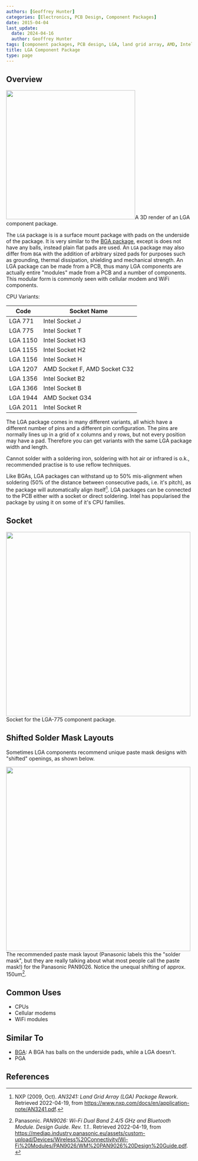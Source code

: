```yaml
---
authors: [Geoffrey Hunter]
categories: [Electronics, PCB Design, Component Packages]
date: 2015-04-04
last_update:
  date: 2024-04-16
  author: Geoffrey Hunter
tags: [component packages, PCB design, LGA, land grid array, AMD, Intel]
title: LGA Component Package
type: page
---
```



## Overview


<Image src={lga_component_package_3d_render} width="350px">A 3D render of an LGA component package.</Image>

The `LGA` package is is a surface mount package with pads on the underside of the package. It is very similar to the [BGA package](/pcb-design/component-packages/bga-component-package/), except is does not have any balls, instead plain flat pads are used. An `LGA` package may also differ from `BGA` with the addition of arbitrary sized pads for purposes such as grounding, thermal dissipation, shielding and mechanical strength. An LGA package can be made from a PCB, thus many LGA components are actually entire "modules" made from a PCB and a number of components. This modular form is commonly seen with cellular modem and WiFi components.

CPU Variants:

| Code     | Socket Name
|----------|----------------
| LGA 771  | Intel Socket J
| LGA 775  | Intel Socket T
| LGA 1150 | Intel Socket H3
| LGA 1155 | Intel Socket H2
| LGA 1156 | Intel Socket H
| LGA 1207 | AMD Socket F, AMD Socket C32
| LGA 1356 | Intel Socket B2
| LGA 1366 | Intel Socket B
| LGA 1944 | AMD Socket G34
| LGA 2011 | Intel Socket R

The LGA package comes in many different variants, all which have a different number of pins and a different pin configuration. The pins are normally lines up in a grid of x columns and y rows, but not every position may have a pad. Therefore you can get variants with the same LGA package width and length.

Cannot solder with a soldering iron, soldering with hot air or infrared is o.k., recommended practise is to use reflow techniques.

Like BGAs, LGA packages can withstand up to 50% mis-alignment when soldering (50% of the distance between consecutive pads, i.e. it's pitch), as the package will automatically align itself[^bib-nxp-lga-rework]. LGA packages can be connected to the PCB either with a socket or direct soldering. Intel has popularised the package by using it on some of it's CPU families.

## Socket


<Image src={lga_775_component_package_socket} width="500px">Socket for the LGA-775 component package.</Image>

## Shifted Solder Mask Layouts

Sometimes LGA components recommend unique paste mask designs with "shifted" openings, as shown below.


<Image src={panasonic_pan9026_solder_mask_layout} width="500px">The recommended paste mask layout (Panasonic labels this the \"solder mask\", but they are really talking about what most people call the paste mask!) for the Panasonic PAN9026. Notice the unequal shifting of approx. 150um[^bib-panasonic-pan9026-design-guide].</Image>

## Common Uses

* CPUs
* Cellular modems
* WiFi modules

## Similar To

* [BGA](/pcb-design/component-packages/bga-component-package/): A BGA has balls on the underside pads, while a LGA doesn't.
* PGA

## References

[^bib-panasonic-pan9026-design-guide]: Panasonic. _PAN9026: Wi-Fi Dual Band 2.4/5 GHz and Bluetooth Module. Design Guide. Rev. 1.1._. Retrieved 2022-04-19, from https://mediap.industry.panasonic.eu/assets/custom-upload/Devices/Wireless%20Connectivity/Wi-Fi%20Modules/PAN9026/WM%20PAN9026%20Design%20Guide.pdf.
[^bib-nxp-lga-rework]: NXP (2009, Oct). _AN3241: Land Grid Array (LGA) Package Rework_. Retrieved 2022-04-19, from https://www.nxp.com/docs/en/application-note/AN3241.pdf.

